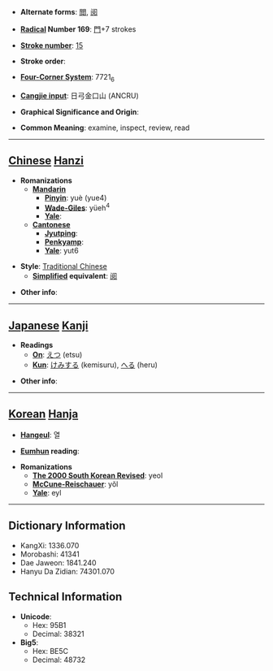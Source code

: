 * '''Alternate forms''': [[閲]], [[阅]]

* '''[[Wiktionary:Chinese radical index| Radical]] Number 169''': [[Wiktionary:Chinese radical index 門|門]]+7 strokes

* '''[[Wiktionary:Chinese total strokes index|Stroke number]]''': [[Wiktionary:Chinese total strokes index 15|15]]

* '''Stroke order''': 

* '''[[Wiktionary:Chinese four corner index|Four-Corner System]]''': 7721<sub>6</sub>

* '''[[Wiktionary:Chinese Cangjie index|Cangjie input]]''': 日弓金口山 (ANCRU)

* '''Graphical Significance and Origin''': 

* '''Common Meaning''': examine, inspect, review, read

----

== [[Chinese]] [[Hanzi]] ==

* '''Romanizations'''
** '''[[Mandarin]]'''
*** '''[[Pinyin]]''': yuè (yue4)
*** '''[[Wade-Giles]]''': yüeh<sup>4</sup>
*** '''[[Yale]]''': 
** '''[[Cantonese]]'''
*** '''[[Jyutping]]''':
*** '''[[Penkyamp]]''': 
*** '''[[Yale]]''': yut6

* '''Style''': [[Traditional Chinese]] 
** '''[[Simplified Chinese|Simplified]] equivalent''': [[阅]]

* '''Other info''': 

----

== [[Japanese]] [[Kanji]] ==

* '''Readings'''
** '''[[On]]''': [[えつ]] (etsu)
** '''[[Kun]]''': [[けみする]] (kemisuru), [[へる]] (heru)

* '''Other info''':  

----

== [[Korean]] [[Hanja]] ==

* '''[[Hangeul]]''': 열

* '''[[Eumhun]] reading''': 

* '''Romanizations'''
** '''[[The 2000 South Korean Revised Romanization|The 2000 South Korean Revised]]''': yeol
** '''[[McCune-Reischauer]]''': yŏl
** '''[[Yale]]''': eyl

----

== Dictionary Information ==

* KangXi: 1336.070
* Morobashi: 41341
* Dae Jaweon: 1841.240
* Hanyu Da Zidian: 74301.070

== Technical Information ==

* '''Unicode''':
** Hex: 95B1
** Decimal: 38321
* '''Big5''':
** Hex: BE5C
** Decimal: 48732